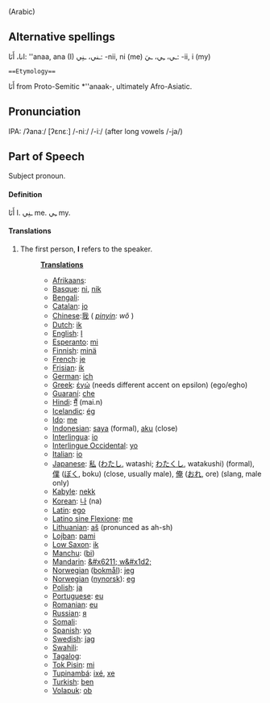 (Arabic)
==Alternative spellings==
انا، أَنَا: ''anaa, ana (I)
ـني، ـنِي: -nii, ni (me)
ـي، ـِي، ـيَ: -ii, i (my)
 ==Etymology==
أَنَا from Proto-Semitic *''anaak-, ultimately Afro-Asiatic.
==Pronunciation==
IPA: /ʔanaː/ [ʔɛnɛː]
/-niː/
/-iː/ (after long vowels /-ja/)
==Part of Speech==
Subject pronoun.
====Definition====
أَنَا I.
ـنِي me.
ـِي my.
====Translations====
# The first person, '''I''' refers to the speaker.
#:'''[[Translation]]s'''
#:*[[Afrikaans]]:[[]]
#:*[[Basque]]: [[ni]], [[nik]]
#:*[[Bengali]]: [[]]
#:*[[Catalan]]: [[jo]]
#:*[[Chinese]]:[[我]] ( ''[[pinyin]]: wǒ'' )
#:*[[Dutch]]: [[ik]]
#:*[[English]]: [[I]]
#:*[[Esperanto]]: [[mi]]
#:*[[Finnish]]: [[minä]]
#:*[[French]]: [[je]]
#:*[[Frisian]]: [[ik]]
#:*[[German]]: [[ich]]
#:*[[Greek]]: [[έγώ]] (needs different accent on epsilon) (ego/egho)
#:*[[Guaraní]]: [[che]]
#:*[[Hindi]]: [[मैं]] (mai.n)
#:*[[Icelandic]]: [[ég]]
#:*[[Ido]]: [[me]]
#:*[[Indonesian]]: [[saya]] (formal), [[aku]] (close)
#:*[[Interlingua]]: [[io]]
#:*[[Interlingue Occidental]]: [[yo]]
#:*[[Italian]]: [[io]]
#:*[[Japanese]]: [[私]] ([[わたし]], watashi; [[わたくし]], watakushi) (formal), [[僕]] ([[ぼく]], boku) (close, usually male), [[俺]] ([[おれ]], ore) (slang, male only)
#:*[[Kabyle]]: [[nekk]]
#:*[[Korean]]: [[나]] (na)
#:*[[Latin]]: [[ego]]
#:*[[Latino sine Flexione]]: [[me]]
#:*[[Lithuanian]]: [[aš]] (pronunced as ah-sh)
#:*[[Lojban]]: [[pami]]
#:*[[Low Saxon]]: [[ik (pd)|ik]]
#:*[[Manchu]]: ([[bi]])
#:*[[Mandarin]]: [[&#x6211; w&#x1d2;]]
#:*[[Norwegian]] ([[bokmål]]): [[jeg]]
#:*[[Norwegian]] ([[nynorsk]]): [[eg]]
#:*[[Polish]]: [[ja]]
#:*[[Portuguese]]: [[eu]]
#:*[[Romanian]]: [[eu]]
#:*[[Russian]]: [[я]]
#:*[[Somali]]: [[]]
#:*[[Spanish]]: [[yo]]
#:*[[Swedish]]: [[jag]]
#:*[[Swahili]]: [[]]
#:*[[Tagalog]]: [[]]
#:*[[Tok Pisin]]: [[mi]]
#:*[[Tupinambá]]: [[ixé]], [[xe]]
#:*[[Turkish]]: [[ben]]
#:*[[Volapuk]]: [[ob]]